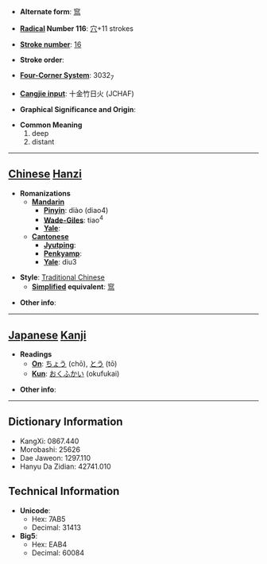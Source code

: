 * '''Alternate form''': [[窎]]

* '''[[Wiktionary:Chinese radical index| Radical]] Number 116''': [[Wiktionary:Chinese radical index 穴|穴]]+11 strokes

* '''[[Wiktionary:Chinese total strokes index|Stroke number]]''': [[Wiktionary:Chinese total strokes index 16|16]]

* '''Stroke order''': 

* '''[[Wiktionary:Chinese four corner index|Four-Corner System]]''': 3032<sub>7</sub>

* '''[[Wiktionary:Chinese Cangjie index|Cangjie input]]''': 十金竹日火 (JCHAF)

* '''Graphical Significance and Origin''': 

* '''Common Meaning'''
*#deep
*# distant


----

== [[Chinese]] [[Hanzi]] ==

* '''Romanizations'''
** '''[[Mandarin]]'''
*** '''[[Pinyin]]''': diào (diao4)
*** '''[[Wade-Giles]]''': tiao<sup>4</sup>
*** '''[[Yale]]''': 
** '''[[Cantonese]]'''
*** '''[[Jyutping]]''':
*** '''[[Penkyamp]]''': 
*** '''[[Yale]]''': diu3

* '''Style''': [[Traditional Chinese]] 
** '''[[Simplified Chinese|Simplified]] equivalent''': [[窎]]

* '''Other info''': 

----

== [[Japanese]] [[Kanji]] ==

* '''Readings'''
** '''[[On]]''': [[ちょう]] (chō), [[とう]] (tō)
** '''[[Kun]]''': [[おくふかい]] (okufukai)

* '''Other info''':  

----

== Dictionary Information ==

* KangXi: 0867.440
* Morobashi: 25626
* Dae Jaweon: 1297.110
* Hanyu Da Zidian: 42741.010

== Technical Information ==

* '''Unicode''':
** Hex: 7AB5
** Decimal: 31413
* '''Big5''':
** Hex: EAB4
** Decimal: 60084